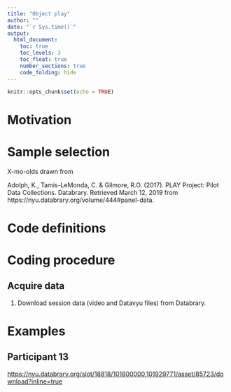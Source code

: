 ```yaml
---
title: "Object play"
author: ""
date: "`r Sys.time()`"
output: 
  html_document:
    toc: true
    toc_levels: 3
    toc_float: true
    number_sections: true
    code_folding: hide
---
```


```r
knitr::opts_chunk$set(echo = TRUE)
```

# Motivation

# Sample selection

X-mo-olds drawn from 

Adolph, K., Tamis-LeMonda, C. & Gilmore, R.O. (2017). PLAY Project: Pilot Data Collections. Databrary. Retrieved March 12, 2019 from https://nyu.databrary.org/volume/444#panel-data.

# Code definitions

# Coding procedure

## Acquire data

1. Download session data (video and Datavyu files) from Databrary.

# Examples

## Participant 13

<https://nyu.databrary.org/slot/18818/101800000,101929771/asset/85723/download?inline=true>
